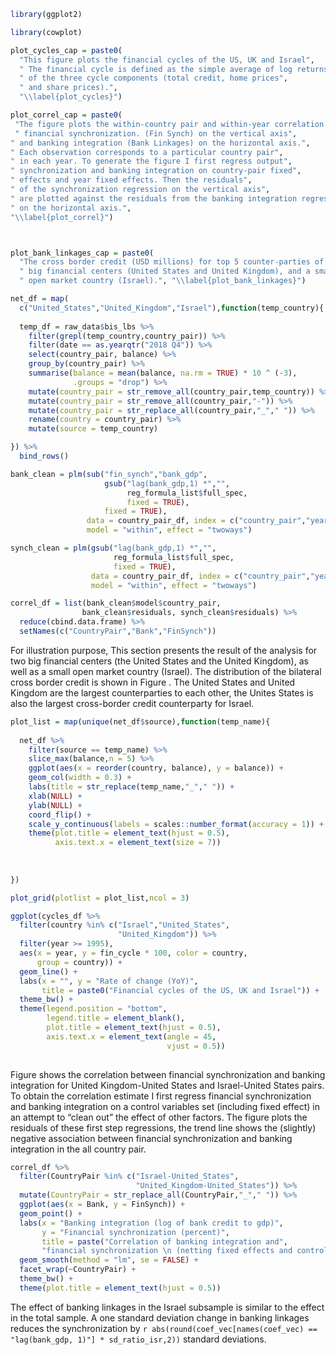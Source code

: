 
```r

library(ggplot2)

library(cowplot)

```


```r


plot_cycles_cap = paste0(
  "This figure plots the financial cycles of the US, UK and Israel",
  " The financial cycle is defined as the simple average of log returns",
  " of the three cycle components (total credit, home prices",
  " and share prices).",
  "\\label{plot_cycles}")

plot_correl_cap = paste0(
 "The figure plots the within-country pair and within-year correlation between",
 " financial synchronization. (Fin Synch) on the vertical axis",
" and banking integration (Bank Linkages) on the horizontal axis.",
" Each observation corresponds to a particular country pair",
" in each year. To generate the figure I first regress output",
" synchronization and banking integration on country-pair fixed",
" effects and year fixed effects. Then the residuals",
" of the synchronization regression on the vertical axis",
" are plotted against the residuals from the banking integration regression",
" on the horizontal axis.",
"\\label{plot_correl}")



plot_bank_linkages_cap = paste0(
  "The cross border credit (USD millions) for top 5 counter-parties of two",
  " big financial centers (United States and United Kingdom), and a small",
  " open market country (Israel).", "\\label{plot_bank_linkages}")


```


```r

net_df = map(
  c("United_States","United_Kingdom","Israel"),function(temp_country){
  
  temp_df = raw_data$bis_lbs %>%
    filter(grepl(temp_country,country_pair)) %>%
    filter(date == as.yearqtr("2018 Q4")) %>% 
    select(country_pair, balance) %>%
    group_by(country_pair) %>%
    summarise(balance = mean(balance, na.rm = TRUE) * 10 ^ (-3),
              .groups = "drop") %>%
    mutate(country_pair = str_remove_all(country_pair,temp_country)) %>%
    mutate(country_pair = str_remove_all(country_pair,"-")) %>%
    mutate(country_pair = str_replace_all(country_pair,"_"," ")) %>%
    rename(country = country_pair) %>% 
    mutate(source = temp_country)

}) %>% 
  bind_rows()

```


```r

bank_clean = plm(sub("fin_synch","bank_gdp",
                     gsub("lag(bank_gdp,1) *","",
                          reg_formula_list$full_spec,
                          fixed = TRUE),
                     fixed = TRUE),
                 data = country_pair_df, index = c("country_pair","year"),
                 model = "within", effect = "twoways")

synch_clean = plm(gsub("lag(bank_gdp,1) *","",
                       reg_formula_list$full_spec,
                       fixed = TRUE),
                  data = country_pair_df, index = c("country_pair","year"),
                  model = "within", effect = "twoways")

correl_df = list(bank_clean$model$country_pair,
                bank_clean$residuals, synch_clean$residuals) %>%
  reduce(cbind.data.frame) %>%
  setNames(c("CountryPair","Bank","FinSynch"))

```


For illustration purpose, This section presents the result of the analysis for two big financial centers (the United States and the United Kingdom), as well as a small open market country (Israel). The distribution of the bilateral cross border credit is shown in Figure \ref{plot_bank_linkages}. The United States and United Kingdom are the largest counterparties to each other, the Unites States is also the largest cross-border credit counterparty for Israel.

```r

plot_list = map(unique(net_df$source),function(temp_name){
  
  net_df %>% 
    filter(source == temp_name) %>% 
    slice_max(balance,n = 5) %>% 
    ggplot(aes(x = reorder(country, balance), y = balance)) + 
    geom_col(width = 0.3) +
    labs(title = str_replace(temp_name,"_"," ")) + 
    xlab(NULL) + 
    ylab(NULL) + 
    coord_flip() + 
    scale_y_continuous(labels = scales::number_format(accuracy = 1)) + 
    theme(plot.title = element_text(hjust = 0.5),
          axis.text.x = element_text(size = 7))
  
  
  
})

plot_grid(plotlist = plot_list,ncol = 3)

```



```r

ggplot(cycles_df %>% 
  filter(country %in% c("Israel","United_States",
                        "United_Kingdom")) %>% 
  filter(year >= 1995),
  aes(x = year, y = fin_cycle * 100, color = country,
      group = country)) + 
  geom_line() + 
  labs(x = "", y = "Rate of change (YoY)",
       title = paste0("Financial cycles of the US, UK and Israel")) + 
  theme_bw() + 
  theme(legend.position = "bottom",
        legend.title = element_blank(),
        plot.title = element_text(hjust = 0.5),
        axis.text.x = element_text(angle = 45,
                                   vjust = 0.5))
  

```



Figure \ref{plot_correl} shows the correlation between financial
synchronization and banking integration for United Kingdom-United States and Israel-United States pairs. To obtain the correlation estimate I first regress financial
synchronization and banking integration on a control variables set (including
fixed effect) in an attempt to "clean out" the effect of other factors.
The figure plots the residuals of these first step regressions, the trend line shows the (slightly) negative association between financial synchronization and banking integration in the all country pair.

```r

correl_df %>%
  filter(CountryPair %in% c("Israel-United_States",
                            "United_Kingdom-United_States")) %>% 
  mutate(CountryPair = str_replace_all(CountryPair,"_"," ")) %>% 
  ggplot(aes(x = Bank, y = FinSynch)) +
  geom_point() +
  labs(x = "Banking integration (log of bank credit to gdp)",
       y = "Financial synchronization (percent)",
       title = paste("Correlation of banking integration and",
       "financial synchronization \n (netting fixed effects and controls)")) +
  geom_smooth(method = "lm", se = FALSE) +
  facet_wrap(~CountryPair) + 
  theme_bw() +
  theme(plot.title = element_text(hjust = 0.5))

```

The effect of banking linkages in the Israel subsample is similar to the effect in the total sample. A one standard deviation change in banking linkages reduces the synchronization by `r abs(round(coef_vec[names(coef_vec) == "lag(bank_gdp, 1)"] * sd_ratio_isr,2))` standard deviations.


